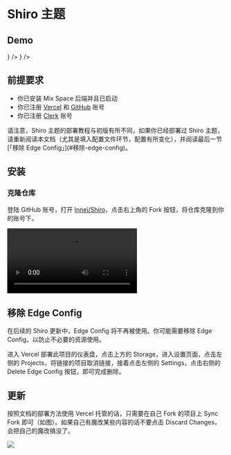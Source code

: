 
# Shiro 主题


<ToGitHub repo="Innei/Shiro" />

## Demo

<Cards num={2}>
  <Card
    arrow
    href="https://innei.in"
    title="静かな森"
    icon={<img src="https://innei.in/innei.svg" width={'25em'} />}
  />
  <Card
    arrow
    href="https://blog.wibus.ren"
    title="可愛い松"
    icon={
      <img
        src="https://cdn.my-api.cn/user/w/asset-pic-picgo/2022-12-152kb_waifu-up3x-denoise3x.jpg"
        width={'25em'}
      />
    }
  />
</Cards>

## 前提要求

- 你已安装 Mix Space 后端并且已启动
- 你已注册 [Vercel](https://vercel.com/) 和 [GitHub](https://github.com/) 账号
- 你已注册 [Clerk](https://clerk.com/) 账号

<Callout type="warning">
  请注意，Shiro 主题的部署教程与初版有所不同，如果你已经部署过 Shiro
  主题，请重新阅读本文档（尤其是填入配置文件环节，配置有所变化），并阅读最后一节
  [「移除 Edge Config」](#移除-edge-config)。
</Callout>

## 安装


<Steps>

### 克隆仓库

登陆 GitHub 账号，打开 [Innei/Shiro](https://github.com/Innei/Shiro)，点击右上角的 Fork 按钮，将仓库克隆到你的账号下。

<Video src="https://pan.vinua.cn/f/73dt6/fork_shiro.mp4" />

### 打开 Vercel 创建项目

登陆 Vercel 账号，点击右上角的 New Project 按钮，选择 Import Git Repository，选择你刚刚 Fork 的仓库，点击 Import 按钮，即可进入到项目配置页面。

<Video src="https://pan.vinua.cn/f/52ocj/shiro_create_new_project.mp4" />

### 打开 Clerk 创建项目

打开 [Clerk 仪表盘](https://dashboard.clerk.com/) 点击 Add application 按钮，填入你的博客名称，并配置信息，点击 Create application 按钮，即可完成配置。

> 请你务必记住你的 Clerk 页面的公钥和私钥，稍后将会用到。

<Video src="https://pan.vinua.cn/f/Mv1Ty/clerk_create_project.mp4" />

### 设置主题配置

进入 Mix Space 后台，进入「配置与云函数」页面，点击右上角的新增按钮，在编辑页面中，填入以下设置：

- 名称：`shiro`
- 引用：`theme`
- 数据类型：`JSON`
- 数据：（点击下方的按钮复制）

<Callout>
  请注意，这份配置你需要自行修改成符合你的需求的配置。直接使用下面的配置可能会导致你的博客无法按照你的预期运行。
</Callout>

```json showLineNumbers
{
  "footer": {
    "otherInfo": {
      "date": "2020-{{now}}",
      "icp": {
        "text": "萌 ICP 备 20236136 号",
        "link": "https://icp.gov.moe/?keyword=20236136"
      }
    },
    "linkSections": [
      {
        "name": "关于",
        "links": [
          {
            "name": "关于本站",
            "href": "/about-site"
          },
          {
            "name": "关于我",
            "href": "/about"
          },
          {
            "name": "关于此项目",
            "href": "https://github.com/innei/Shiro",
            "external": true
          }
        ]
      },
      {
        "name": "更多",
        "links": [
          {
            "name": "时间线",
            "href": "/timeline"
          },
          {
            "name": "友链",
            "href": "/friends"
          },
          {
            "name": "监控",
            "href": "https://status.innei.in/status/main",
            "external": true
          }
        ]
      },
      {
        "name": "联系",
        "links": [
          {
            "name": "写留言",
            "href": "/message"
          },
          {
            "name": "发邮件",
            "href": "mailto:i@innei.ren",
            "external": true
          },
          {
            "name": "GitHub",
            "href": "https://github.com/innei",
            "external": true
          }
        ]
      }
    ]
  },
  "config": {
    "color": {
      "light": [
        "#33A6B8",
        "#FF6666",
        "#26A69A",
        "#fb7287",
        "#69a6cc",
        "#F11A7B",
        "#78C1F3",
        "#FF6666",
        "#7ACDF6"
      ],
      "dark": [
        "#F596AA",
        "#A0A7D4",
        "#ff7b7b",
        "#99D8CF",
        "#838BC6",
        "#FFE5AD",
        "#9BE8D8",
        "#A1CCD1",
        "#EAAEBA"
      ]
    },

    "bg": [
      "https://github.com/Innei/static/blob/master/images/F0q8mwwaIAEtird.jpeg?raw=true",
      "https://github.com/Innei/static/blob/master/images/IMG_2111.jpeg.webp.jpg?raw=true"
    ],
    "custom": {
      "css": [],
      "styles": [],
      "js": [],
      "scripts": []
    },
    "site": {
      "favicon": "/innei.svg",
      "faviconDark": "/innei-dark.svg"
    },
    "hero": {
      "title": {
        "template": [
          {
            "type": "h1",
            "text": "Hi, I'm ",
            "class": "font-light text-4xl"
          },
          {
            "type": "h1",
            "text": "Innei",
            "class": "font-medium mx-2 text-4xl"
          },
          {
            "type": "h1",
            "text": "👋。",
            "class": "font-light text-4xl"
          },
          {
            "type": "br"
          },
          {
            "type": "h1",
            "text": "A NodeJS Full Stack ",
            "class": "font-light text-4xl"
          },
          {
            "type": "code",
            "text": "<Developer />",
            "class": "font-medium mx-2 text-3xl rounded p-1 bg-gray-200 dark:bg-gray-800/0 hover:dark:bg-gray-800/100 bg-opacity-0 hover:bg-opacity-100 transition-background duration-200"
          },
          {
            "type": "span",
            "class": "inline-block w-[1px] h-8 -bottom-2 relative bg-gray-800/80 dark:bg-gray-200/80 opacity-0 group-hover:opacity-100 transition-opacity duration-200 group-hover:animation-blink"
          }
        ]
      },
      "description": "An independent developer coding with love."
    },
    "module": {
      "activity": {
        "enable": true,
        "endpoint": "/fn/ps/update"
      },
      "donate": {
        "enable": true,
        "link": "https://afdian.net/@Innei",
        "qrcode": [
          "https://cdn.jsdelivr.net/gh/Innei/img-bed@master/20191211132347.png",
          "https://cdn.innei.ren/bed/2023/0424213144.png"
        ]
      },
      "bilibili": {
        "liveId": 1434499
      }
    }
  }
}
```

点击按钮保存配置，随后继续进行下面的步骤。

### 配置环境变量

<Video src="https://pan.vinua.cn/f/GqdSM/shiro_input_env.mp4" />

在下方的配置表格中，填入你的环境变量，然后点击复制按钮，将环境变量复制到剪贴板中。


<EnvVariableConfig
  variableNames={[
    {
      key: 'NEXT_PUBLIC_API_URL',
      name: '后端 API 地址',
    },
    {
      key: 'NEXT_PUBLIC_GATEWAY_URL',
      name: '后端网关地址',
    },
    {
      key: 'NEXT_PUBLIC_CLERK_PUBLISHABLE_KEY',
      name: 'Clerk 页面的公钥',
    },
    {
      key: 'CLERK_SECRET_KEY',
      name: 'Clerk 页面的私钥',
    },
  ]}
/>

### 键入环境变量 & 开始部署

在刚刚进入的 Vercel 项目配置页面中，点击 Environment Variables，然后键盘上的 Ctrl + V 将环境变量粘贴到输入框中，然后点击 Deploy 按钮，等待部署完成。

<Video src="https://pan.vinua.cn/f/g3YfL/shiro_deploy.mp4" />

### Clerk 登录与 Mix Space 后端绑定

如果你遇到在 Shiro 登录之后，无法评论遇到 "和主人重名" 的报错，是因为 Clerk 的用户名和 Mix Space 后端的用户名重复了，你需要绑定本系统和 Clerk 的用户。让某个 Clerk 用户具有管理员权限。

具体操作方法：

1. 升级 Mix Space Core 到 4.7.0 以上版本。

2. 打开 Clerk 对于此项目的控制台：

PEM 的获取方式：

https://clerk.com/docs/backend-requests/handling/manual-jwt
![](https://github.com/Innei/Shiro/assets/41265413/7bb103d1-85ef-4da8-9bba-3fc7f3bf01d7)

Key:
![](https://github.com/Innei/Shiro/assets/41265413/db344105-e780-4727-979a-e0606daa46ef)

3. 在 Shiro 用 clerk 登录后，通过 console 抓取请求：

你的 clerk User Id 获取方式：

![](https://github.com/Innei/Shiro/assets/41265413/234b700b-6cd7-4be1-a6b7-e3d68af7def3)

Refer: https://github.com/Innei/Shiro/issues/137

### 完成！

至此，你已完成了 Shiro 主题的部署，你可以访问你的博客了。有关配置域名的教程，请参考 [Vercel 文档](https://vercel.com/docs/custom-domains)。

</Steps>

## 移除 Edge Config

在后续的 Shiro 更新中，Edge Config 将不再被使用。你可能需要移除 Edge Config，以防止不必要的资源使用。

进入 Vercel 部署此项目的仪表盘，点击上方的 Storage，进入设置页面，点击左侧的 Projects，将链接的项目取消链接，接着点击左侧的 Settings，点击右侧的 Delete Edge Config 按钮，即可完成删除。

## 更新

按照文档的部署方法使用 Vercel 托管的话，只需要在自己 Fork 的项目上 Sync Fork 即可（如图）。如果自己有魔改某些内容的话不要点击 Discard Changes，会把自己的魔改搞没了。

![](https://pan.vinua.cn/f/GRefM/0.png)

<style global jsx>{`
  .nextra-cards img {
    border-radius: 50%;
  }
  .nextra-content pre {
    max-height: 50vh;
  }
`}</style>
